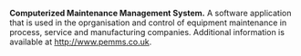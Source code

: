 '''Computerized Maintenance Management System.''' A software application that is used in the oprganisation and control of equipment maintenance in process, service and manufacturing companies.  Additional information is available at http://www.pemms.co.uk.